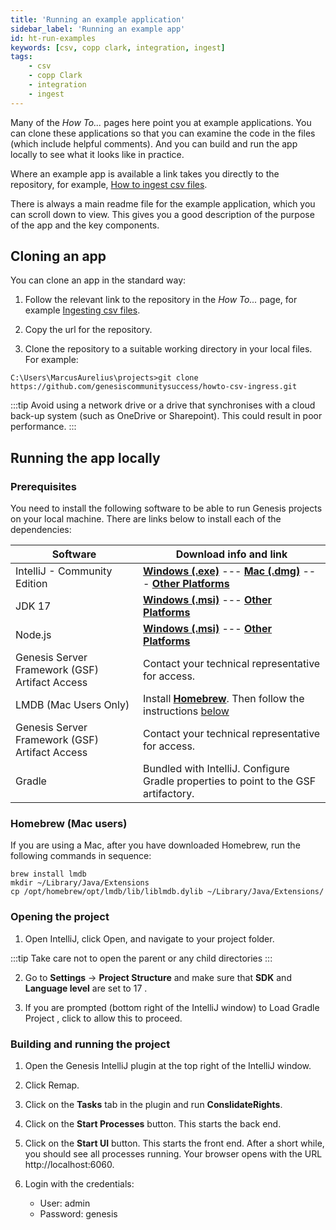 ```yaml
---
title: 'Running an example application'
sidebar_label: 'Running an example app'
id: ht-run-examples
keywords: [csv, copp clark, integration, ingest]
tags:
    - csv
    - copp Clark
    - integration
    - ingest
---
```






Many of the *How To...* pages here point you at example applications. You can clone these applications so that you can examine the code in the files (which include helpful comments). And you can build and run the app locally to see what it looks like in practice.

Where an example app is available a link takes you directly to the repository, for example, [How to ingest csv files](https://github.com/genesiscommunitysuccess/howto-csv-ingress/tree/main).

There is always a main readme file for the example application, which you can scroll down to view. This gives you a good description of the purpose of the app and the key components.

## Cloning an app

You can clone an app in the standard way:

1. Follow the relevant link to the repository in the *How To...* page, for example [Ingesting csv files](https://github.com/genesiscommunitysuccess/howto-csv-ingress/tree/main).

2. Copy the url for the repository.

3. Clone the repository to a suitable working directory in your local files. For example:

```
C:\Users\MarcusAurelius\projects>git clone https://github.com/genesiscommunitysuccess/howto-csv-ingress.git
```

:::tip
Avoid using a network drive or a drive that synchronises with a cloud back-up system (such as OneDrive or Sharepoint). This could result in poor performance.
:::

## Running the app locally

### Prerequisites
You need to install the following software to be able to run Genesis projects on your local machine. There are links below to install each of the dependencies:

|Software               |	Download info and link                     |
| --------------------- | --------------------------------------------- |
| IntelliJ - Community Edition | **[Windows (.exe)](https://download-cdn.jetbrains.com/idea/ideaIC-2024.1.1.exe)** --- **[Mac (.dmg)](https://download.jetbrains.com/idea/ideaIC-2024.1.1.dmg?_ga=2.225006931.831021149.1715028846-1909765304.1715028846)** --- **[Other Platforms](https://www.jetbrains.com/idea/download/other.html)**  |
|JDK 17	                | **[Windows (.msi)](https://download.oracle.com/java/17/archive/jdk-17.0.10_windows-x64_bin.msi)** --- **[Other Platforms](https://www.oracle.com/java/technologies/javase/jdk17-archive-downloads.html)** |
|Node.js	            | **[Windows (.msi)](https://nodejs.org/dist/v20.12.2/node-v20.12.2-x64.msi)** --- **[Other Platforms](https://nodejs.org/en/download)** |
|Genesis Server Framework (GSF) Artifact Access	| Contact your technical representative for access. |
|LMDB  (Mac Users Only)	| Install **[Homebrew](https://brew.sh/)**. Then follow the instructions [below](#homebrew-mac-users) |
|Genesis Server Framework (GSF) Artifact Access	| Contact your technical representative for access. |
|Gradle	               | Bundled with IntelliJ. Configure Gradle properties to point to the GSF artifactory.

### Homebrew (Mac users)
If you are using a Mac, after you have downloaded Homebrew, run the following commands in sequence:

```
brew install lmdb
mkdir ~/Library/Java/Extensions
cp /opt/homebrew/opt/lmdb/lib/liblmdb.dylib ~/Library/Java/Extensions/
```

### Opening the project

1. Open IntelliJ, click Open, and navigate to your project folder.

:::tip
Take care not to open the parent or any child directories
:::

2. Go to **Settings** → **Project Structure** and make sure that **SDK** and **Language level** are set to 17 .

3. If you are prompted (bottom right of the IntelliJ window) to Load Gradle Project , click to allow this to proceed.

### Building and running the project

1. Open the Genesis IntelliJ plugin at the top right of the IntelliJ window.

2. Click Remap. 

3. Click on the **Tasks** tab in the plugin and run **ConslidateRights**.

4. Click on the **Start Processes** button. This starts the back end.

5. Click on the **Start UI** button. This starts the front end.
After a short while, you should see all processes running. Your browser opens with the URL http://localhost:6060.

7. Login with the credentials:
   - User: admin
   - Password: genesis


